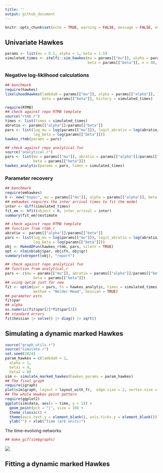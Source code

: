 ```yaml
---
title: ''
output: github_document
---
```


```r
knitr::opts_chunk$set(echo = TRUE, warning = FALSE, message = FALSE, eval = TRUE)
```

## Univariate Hawkes 

```r
params <- list(mu = 0.5, alpha = 1, beta = 1.5)
simulated_times <- stelfi::sim_hawkes(mu = params[["mu"]], alpha = params[["alpha"]], 
                                      beta = params[["beta"]], n = 40, seed = 654)
```

### Negative log-liklihood calculations

```r
## benchmark
require(hawkes)
likelihoodHawkes(lambda0 = params[["mu"]], alpha = params[["alpha"]], 
                 beta = params[["beta"]], history = simulated_times)
```

```r
require(RTMB)
## check against repo RTMB template
source("rtmb.r") 
times <- list(times = simulated_times)
abratio <- params[["alpha"]]/params[["beta"]]
pars <- list(log_mu = log(params[["mu"]]), logit_abratio = log(abratio/(1 - abratio)), 
             log_beta = log(params[["beta"]]))
hawkes_rtmb(params = pars)
```


```r
## check against repo analytical fun
source("analytical.r")
pars <- list(mu = params[["mu"]], abratio = params[["alpha"]]/params[["beta"]], 
             beta = params[["beta"]])
hawkes_analytic(params = pars, times = simulated_times)

```

### Parameter recovery

```r
## benchmark
require(emhawkes)
h <- new("hspec", mu = params[["mu"]], alpha = params[["alpha"]], beta = params[["beta"]])
## emhawkes requires the inter arrival times to fit the model
inter <- diff(simulated_times)
fit_em <- hfit(object = h, inter_arrival = inter)
summary(fit_em)$estimate
```
```r
## check against repo RTMB template
## function from rtmb.r
abratio <- params[["alpha"]]/params[["beta"]]
pars <- list(log_mu = log(params[["mu"]]), logit_abratio = log(abratio/(1 - abratio)), 
             log_beta = log(params[["beta"]]))
obj <- MakeADFun(hawkes_rtmb, pars, silent = TRUE)
opt <- nlminb(obj$par, obj$fn, obj$gr)
summary(sdreport(obj), "report")
```

```r
## check against repo analytical fun
## function from analytical.r
pars <- c(mu = params[["mu"]], abratio = params[["alpha"]]/params[["beta"]], 
             beta = params[["beta"]])
## using optim just for now
fit <- optim(par = pars, fn = hawkes_analytic, times = simulated_times, 
             method = "Nelder-Mead", hessian = TRUE)
## parameter ests
fit$par
## alpha
as.numeric(fit$par[2]*fit$par[3])
## standard errors
fit$hessian |> solve() |> diag() |> sqrt()
```


## Simulating a dynamic marked Hawkes

```r
source("graph_utils.r")
source("simulate.r")
set.seed(2024)
param_hawkes = c(lambda0 = 1,
  alpha = 1,
  beta1 = 4,
  beta2 = 8)
sim <- simulate_marked_hawkes(hawkes_params = param_hawkes)
## The final graph
require(igraph)
plot(sim$graph, layout = layout_with_fr,  edge.size = 2, vertex.size = 3,  edge.size = 2, vertex.size = 3)
## The whole Hawkes point pattern
require(ggplot2)
ggplot(sim$data, aes(x = time, y = 1)) +
  geom_point(pch = "|", size = 10) +
  theme_classic() +
  theme(axis.text.y = element_blank(), axis.ticks.y = element_blank()) +
  ylab("") + xlab("Time (arb units)")
```

The time-evolving networks

```r
## make_gif(sim$graphs)
```

![](MY_GIF.gif)

## Fitting a dynamic marked Hawkes

